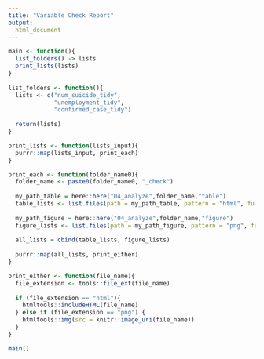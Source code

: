 ```yaml
---
title: "Variable Check Report"
output:
  html_document
---
```



```r
main <- function(){
  list_folders() -> lists
  print_lists(lists)
}
  
list_folders <- function(){
  lists <- c("num_suicide_tidy",
             "unemployment_tidy",
             "confirmed_case_tidy")
  
  return(lists)
}

print_lists <- function(lists_input){
  purrr::map(lists_input, print_each)
}

print_each <- function(folder_name0){
  folder_name <- paste0(folder_name0, "_check")
  
  my_path_table = here::here("04_analyze",folder_name,"table")
  table_lists <- list.files(path = my_path_table, pattern = "html", full.names = TRUE)
  
  my_path_figure = here::here("04_analyze",folder_name,"figure")
  figure_lists <- list.files(path = my_path_figure, pattern = "png", full.names = TRUE)
  
  all_lists = cbind(table_lists, figure_lists)
  
  purrr::map(all_lists, print_either)
}

print_either <- function(file_name){
  file_extension <- tools::file_ext(file_name)
  
  if (file_extension == "html"){
    htmltools::includeHTML(file_name)
  } else if (file_extension == "png") {
    htmltools::img(src = knitr::image_uri(file_name))
  }
}

main()
```
